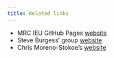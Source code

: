 ```yaml
---
title: Related links
---
```


* MRC IEU GitHub Pages [website](https://mrcieu.github.io/#software-overview)
* Steve Burgess' group [website](https://www.mendelianrandomization.com/index.php/software-code)
* Chris Moreno-Stokoe's [website](https://www.morenostok.io/mrsoftwarelist.html)
